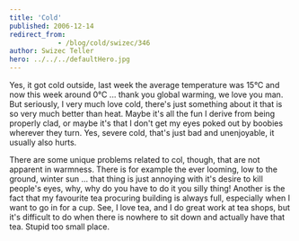 ```yaml
---
title: 'Cold'
published: 2006-12-14
redirect_from: 
            - /blog/cold/swizec/346
author: Swizec Teller
hero: ../../../defaultHero.jpg
---
```

Yes, it got cold outside, last week the average temperature was 15°C and now this week around 0°C ... thank you global warming, we love you man. But seriously, I very much love cold, there's just something about it that is so very much better than heat. Maybe it's all the fun I derive from being properly clad, or maybe it's that I don't get my eyes poked out by boobies wherever they turn. Yes, severe cold, that's just bad and unenjoyable, it usually also hurts.

There are some unique problems related to col, though, that are not apparent in warmness. There is for example the ever looming, low to the ground, winter sun ... that thing is just annoying with it's desire to kill people's eyes, why, why do you have to do it you silly thing! Another is the fact that my favourite tea procuring building is always full, especially when I want to go in for a cup. See, I love tea, and I do great work at tea shops, but it's difficult to do when there is nowhere to sit down and actually have that tea. Stupid too small place.